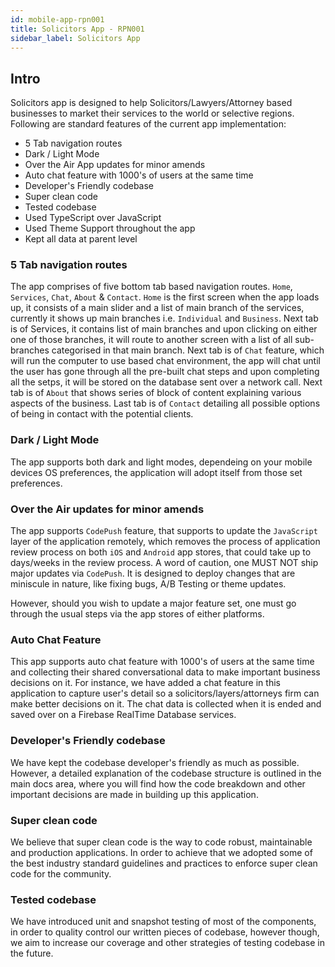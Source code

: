 ```yaml
---
id: mobile-app-rpn001
title: Solicitors App - RPN001
sidebar_label: Solicitors App
---
```


## Intro
Solicitors app is designed to help Solicitors/Lawyers/Attorney based businesses to market their services to the world or selective regions.
Following are standard features of the current app implementation:

- 5 Tab navigation routes
- Dark / Light Mode
- Over the Air App updates for minor amends
- Auto chat feature with 1000's of users at the same time
- Developer's Friendly codebase
- Super clean code
- Tested codebase
- Used TypeScript over JavaScript
- Used Theme Support throughout the app
- Kept all data at parent level

### 5 Tab navigation routes
The app comprises of five bottom tab based navigation routes. `Home`, `Services`, `Chat`, `About` & `Contact`. `Home` is the first screen when
the app loads up, it consists of a main slider and a list of main branch of the services, currently it shows up main branches i.e.
`Individual` and `Business`. Next tab is of Services, it contains list of main branches and upon clicking on either one of those branches,
it will route to another screen with a list of all sub-branches categorised in that main branch. Next tab is of `Chat` feature, which will
run the computer to use based chat environment, the app will chat until the user has gone through all the pre-built chat steps and upon
completing all the setps, it will be stored on the database sent over a network call. Next tab is of `About` that shows series of block of
content explaining various aspects of the business. Last tab is of `Contact` detailing all possible options of being in contact with the
potential clients.

### Dark / Light Mode
The app supports both dark and light modes, dependeing on your mobile devices OS preferences, the application will adopt itself from those
set preferences.

### Over the Air updates for minor amends
The app supports `CodePush` feature, that supports to update the `JavaScript` layer of the application remotely, which removes the process
of application review process on both `iOS` and `Android` app stores, that could take up to days/weeks in the review process.
A word of caution, one MUST NOT ship major updates via `CodePush`. It is designed to deploy changes that are miniscule in nature, like
fixing bugs, A/B Testing or theme updates.

However, should you wish to update a major feature set, one must go through the usual steps via the app stores of either platforms.

### Auto Chat Feature
This app supports auto chat feature with 1000's of users at the same time and collecting their shared conversational data to make
important business decisions on it. For instance, we have added a chat feature in this application to capture user's detail so a
solicitors/layers/attorneys firm can make better decisions on it. The chat data is collected when it is ended and saved over on a 
Firebase RealTime Database services.

### Developer's Friendly codebase
We have kept the codebase developer's friendly as much as possible. However, a detailed explanation of the codebase structure is 
outlined in the main docs area, where you will find how the code breakdown and other important decisions are made in building up
this application.

### Super clean code
We believe that super clean code is the way to code robust, maintainable and production applications. In order to achieve that
we adopted some of the best industry standard guidelines and practices to enforce super clean code for the community.

### Tested codebase
We have introduced unit and snapshot testing of most of the components, in order to quality control our written pieces of codebase,
however though, we aim to increase our coverage and other strategies of testing codebase in the future.
